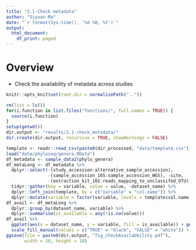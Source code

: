 ```yaml
---
title: "2.1-Check metadata"
author: "Siyuan Ma"
date: "`r format(Sys.time(), '%d %B, %Y')`"
output: 
  html_document:
    df_print: paged
---
```

# Overview
- Check the availability of metadata across studies
```r
knitr::opts_knit$set(root.dir = normalizePath(".."))
```
```r
rm(list = ls())
for(i.function in list.files("functions/", full.names = TRUE)) {
  source(i.function)
}
setup(getwd())
dir.output <- "results/2.1-check_metadata/"
dir.create(dir.output, recursive = TRUE, showWarnings = FALSE)
```
```r
template <- readr::read_csv(paste0(dir_processed, "data/template.csv"))
load("data/phyloseq/genera.RData")
df_metadata <- sample_data2(phylo_genera)
df_metaLong <- df_metadata %>% 
  dplyr::select(-(study_accession:alternative_sample_accession),
                -(sample_accession_16S:sample_accession_WGS), -site,
                -(extraction_kit_16S:reads_mapping_to_unclassifed_OTU)) %>% 
  tidyr::gather(key = variable, value = value, -dataset_name) %>% 
  dplyr::left_join(template, by = c("variable" = "col.name")) %>% 
  dplyr::mutate(variable = factor(variable, levels = template$col.name))
df_avail <- df_metaLong %>% 
  dplyr::group_by(dataset_name, variable) %>% 
  dplyr::summarise(is_available = any(!is.na(value)))
df_avail %>% 
  ggplot(aes(x = dataset_name, y = variable, fill = is_available)) + geom_tile() +
  scale_fill_manual(values = c("TRUE" = "black", "FALSE" = "white")) + rotate_xaxis(15)
ggsave(file = paste0(dir.output, "fig_checkAvailabbility.pdf"),
       width = 10, height = 10)
```